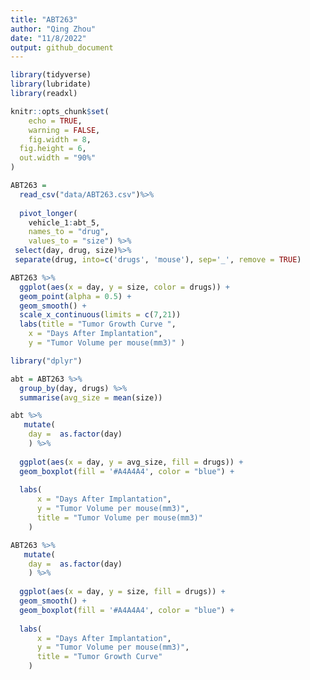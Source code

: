 ```yaml
---
title: "ABT263"
author: "Qing Zhou"
date: "11/8/2022"
output: github_document
---
```


```r
library(tidyverse)
library(lubridate)
library(readxl)

knitr::opts_chunk$set(
	echo = TRUE,
	warning = FALSE,
	fig.width = 8, 
  fig.height = 6,
  out.width = "90%"
)
```

```r
ABT263 = 
  read_csv("data/ABT263.csv")%>%
  
  pivot_longer(
    vehicle_1:abt_5,
    names_to = "drug",
    values_to = "size") %>%
 select(day, drug, size)%>%
 separate(drug, into=c('drugs', 'mouse'), sep='_', remove = TRUE)
```


```r
ABT263 %>% 
  ggplot(aes(x = day, y = size, color = drugs)) +
  geom_point(alpha = 0.5) + 
  geom_smooth() + 
  scale_x_continuous(limits = c(7,21))
  labs(title = "Tumor Growth Curve ",
    x = "Days After Implantation",
    y = "Tumor Volume per mouse(mm3)" )
```



```r
library("dplyr")

abt = ABT263 %>%
  group_by(day, drugs) %>% 
  summarise(avg_size = mean(size))
```

```r
abt %>%
   mutate(
    day =  as.factor(day)
    ) %>%
  
  ggplot(aes(x = day, y = avg_size, fill = drugs)) +
  geom_boxplot(fill = '#A4A4A4', color = "blue") +
  
  labs(
      x = "Days After Implantation",
      y = "Tumor Volume per mouse(mm3)",
      title = "Tumor Volume per mouse(mm3)"
    ) 

```
```r
ABT263 %>%
   mutate(
    day =  as.factor(day)
    ) %>%
  
  ggplot(aes(x = day, y = size, fill = drugs)) +
  geom_smooth() + 
  geom_boxplot(fill = '#A4A4A4', color = "blue") +
  
  labs(
      x = "Days After Implantation",
      y = "Tumor Volume per mouse(mm3)",
      title = "Tumor Growth Curve"
    ) 

```

